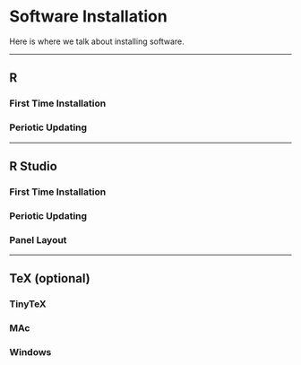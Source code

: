# Software Installation

Here is where we talk about installing software.

-----------

## R

### First Time Installation

### Periotic Updating


-----------

## R Studio

### First Time Installation

### Periotic Updating

### Panel Layout


-----------

## TeX (optional)

### TinyTeX

### MAc

### Windows

